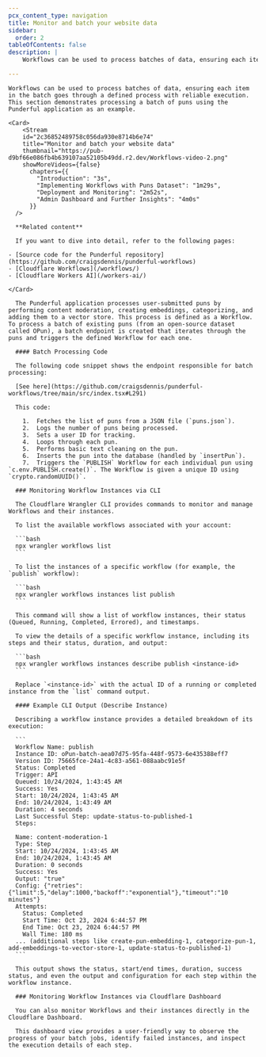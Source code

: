 ```yaml
---
pcx_content_type: navigation
title: Monitor and batch your website data
sidebar:
  order: 2
tableOfContents: false
description: |
    Workflows can be used to process batches of data, ensuring each item in the batch goes through a defined process with reliable execution. This section demonstrates processing a batch of puns using the Punderful application as an example.

---
```



<Tabs>
  <TabItem label="Watch this episode">

    Workflows can be used to process batches of data, ensuring each item in the batch goes through a defined process with reliable execution. This section demonstrates processing a batch of puns using the Punderful application as an example.

    <Card>
        <Stream
        id="2c36852489758c056da930e8714b6e74"
        title="Monitor and batch your website data"
        thumbnail="https://pub-d9bf66e086fb4b639107aa52105b49dd.r2.dev/Workflows-video-2.png"
        showMoreVideos={false}
          chapters={{
            "Introduction": "3s",
            "Implementing Workflows with Puns Dataset": "1m29s",
            "Deployment and Monitoring": "2m52s",
            "Admin Dashboard and Further Insights": "4m0s"
          }}
      />

      **Related content**

      If you want to dive into detail, refer to the following pages:

    - [Source code for the Punderful repository](https://github.com/craigsdennis/punderful-workflows)
    - [Cloudflare Workflows](/workflows/)
    - [Cloudflare Workers AI](/workers-ai/)

    </Card>
  </TabItem>

  <TabItem label="Step-by-step tutorial">

      The Punderful application processes user-submitted puns by performing content moderation, creating embeddings, categorizing, and adding them to a vector store. This process is defined as a Workflow. To process a batch of existing puns (from an open-source dataset called OPun), a batch endpoint is created that iterates through the puns and triggers the defined Workflow for each one.

      #### Batch Processing Code

      The following code snippet shows the endpoint responsible for batch processing:

      [See here](https://github.com/craigsdennis/punderful-workflows/tree/main/src/index.tsx#L291)

      This code:

        1.  Fetches the list of puns from a JSON file (`puns.json`).
        2.  Logs the number of puns being processed.
        3.  Sets a user ID for tracking.
        4.  Loops through each pun.
        5.  Performs basic text cleaning on the pun.
        6.  Inserts the pun into the database (handled by `insertPun`).
        7.  Triggers the `PUBLISH` Workflow for each individual pun using `c.env.PUBLISH.create()`. The Workflow is given a unique ID using `crypto.randomUUID()`.

      ### Monitoring Workflow Instances via CLI

      The Cloudflare Wrangler CLI provides commands to monitor and manage Workflows and their instances.

      To list the available workflows associated with your account:

      ```bash
      npx wrangler workflows list
      ```

      To list the instances of a specific workflow (for example, the `publish` workflow):

      ```bash
      npx wrangler workflows instances list publish
      ```

      This command will show a list of workflow instances, their status (Queued, Running, Completed, Errored), and timestamps.

      To view the details of a specific workflow instance, including its steps and their status, duration, and output:

      ```bash
      npx wrangler workflows instances describe publish <instance-id>
      ```

      Replace `<instance-id>` with the actual ID of a running or completed instance from the `list` command output.

      #### Example CLI Output (Describe Instance)

      Describing a workflow instance provides a detailed breakdown of its execution:

      ```
      Workflow Name: publish
      Instance ID: oPun-batch-aea07d75-95fa-448f-9573-6e435388eff7
      Version ID: 75665fce-24a1-4c83-a561-088aabc91e5f
      Status: Completed
      Trigger: API
      Queued: 10/24/2024, 1:43:45 AM
      Success: Yes
      Start: 10/24/2024, 1:43:45 AM
      End: 10/24/2024, 1:43:49 AM
      Duration: 4 seconds
      Last Successful Step: update-status-to-published-1
      Steps:

      Name: content-moderation-1
      Type: Step
      Start: 10/24/2024, 1:43:45 AM
      End: 10/24/2024, 1:43:45 AM
      Duration: 0 seconds
      Success: Yes
      Output: "true"
      Config: {"retries":{"limit":5,"delay":1000,"backoff":"exponential"},"timeout":"10 minutes"}
      Attempts:
        Status: Completed
        Start Time: Oct 23, 2024 6:44:57 PM
        End Time: Oct 23, 2024 6:44:57 PM
        Wall Time: 180 ms
      ... (additional steps like create-pun-embedding-1, categorize-pun-1, add-embeddings-to-vector-store-1, update-status-to-published-1)
      ```

      This output shows the status, start/end times, duration, success status, and even the output and configuration for each step within the workflow instance.

      ### Monitoring Workflow Instances via Cloudflare Dashboard

      You can also monitor Workflows and their instances directly in the Cloudflare Dashboard.

      This dashboard view provides a user-friendly way to observe the progress of your batch jobs, identify failed instances, and inspect the execution details of each step.

  </TabItem>

  <TabItem label="Series overview">
    <Render file="workflows-series-navigation" />
  </TabItem>
</Tabs>
